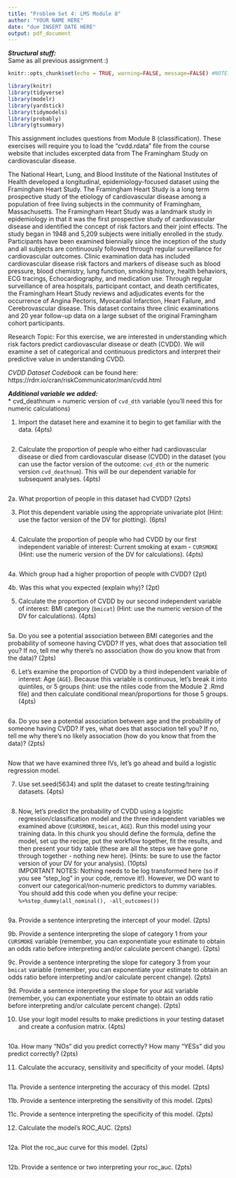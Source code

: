 ---
title: "Problem Set 4: LMS Module 8"
author: "YOUR NAME HERE"
date: "due INSERT DATE HERE"
output: pdf_document
---

***Structural stuff:***      
Same as all previous assignment :)         

```{r, include=F}
knitr::opts_chunk$set(echo = TRUE, warning=FALSE, message=FALSE) #NOTE: adding warning=FALSE and message=FALSE here will suppress any warnings/messages from our final knit file. You should check these as you run your code, though, (before knitting) to be sure you know what R is telling you as you run your code.

library(knitr)
library(tidyverse)
library(modelr)
library(yardstick)
library(tidymodels)
library(probably)
library(gtsummary)
```

This assignment includes questions from Module 8 (classification). These exercises will require you to load the "cvdd.rdata" file from the course website that includes excerpted data from The Framingham Study on cardiovascular disease.

The National Heart, Lung, and Blood Institute of the National Institutes of Health developed a longitudinal, epidemiology-focused dataset using the Framingham Heart Study. The Framingham Heart Study is a long term prospective study of the etiology of cardiovascular disease among a population of free living subjects in the community of Framingham, Massachusetts. The Framingham Heart Study was a landmark study in epidemiology in that it was the first prospective study of cardiovascular disease and identified the concept of risk factors and their joint effects. The study began in 1948 and 5,209 subjects were initially enrolled in the study. Participants have been examined biennially since the inception of the study and all subjects are continuously followed through regular surveillance for cardiovascular outcomes. Clinic examination data has included cardiovascular disease risk factors and markers of disease such as blood pressure, blood chemistry, lung function, smoking history, health behaviors, ECG tracings, Echocardiography, and medication use. Through regular surveillance of area hospitals, participant contact, and death certificates, the Framingham Heart Study reviews and adjudicates events for the occurrence of Angina Pectoris, Myocardial Infarction, Heart Failure, and Cerebrovascular disease. This dataset contains three clinic examinations and 20 year follow-up data on a large subset of the original Framingham cohort participants.

Research Topic: For this exercise, we are interested in understanding which risk factors predict cardiovascular disease or death (CVDD). We will examine a set of categorical and continuous predictors and interpret their predictive value in understanding CVDD.

*CVDD Dataset Codebook* can be found here: https://rdrr.io/cran/riskCommunicator/man/cvdd.html                
                      
***Additional variable we added:***      
* cvd_deathnum = numeric version of `cvd_dth` variable (you'll need this for numeric calculations)

1. Import the dataset here and examine it to begin to get familiar with the data. (4pts)
```{r}

```

2. Calculate the proportion of people who either had cardiovascular disease or died from cardiovascular disease (CVDD) in the dataset (you can use the factor version of the outcome: `cvd_dth` or the numeric version `cvd_deathnum`). This will be our dependent variable for subsequent analyses. (4pts) 
```{r}

```

2a. What proportion of people in this dataset had CVDD? (2pts)




3. Plot this dependent variable using the appropriate univariate plot (Hint: use the factor version of the DV for plotting). (6pts)
```{r}

```


4. Calculate the proportion of people who had CVDD by our first independent variable of interest: Current smoking at exam - `CURSMOKE` (Hint: use the numeric version of the DV for calculations). (4pts)
```{r}

```


4a. Which group had a higher proportion of people with CVDD? (2pt) 



4b. Was this what you expected (explain why)? (2pt)



5. Calculate the proportion of CVDD by our second independent variable of interest: BMI category (`bmicat`) (Hint: use the numeric version of the DV for calculations). (4pts)
```{r}

```


5a. Do you see a potential association between BMI categories and the probability of someone having CVDD? If yes, what does that association tell you? If no, tell me why there's no association (how do you know that from the data)? (2pts)





6. Let's examine the proportion of CVDD by a third independent variable of interest: Age (`AGE`). Because this variable is continuous, let's break it into quintiles, or 5 groups (hint: use the ntiles code from the Module 2 .Rmd file) and then calculate conditional mean/proportions for those 5 groups. (4pts)
```{r}

```




6a. Do you see a potential association between age and the probability of someone having CVDD? If yes, what does that association tell you? If no, tell me why there's no likely association (how do you know that from the data)? (2pts)
```{r}

```


Now that we have examined three IVs, let's go ahead and build a logistic regression model. 

7. Use set.seed(5634) and split the dataset to create testing/training datasets. (4pts)
```{r}

```

8. Now, let's predict the probability of CVDD using a logistic regression/classification model and the three independent variables we examined above (`CURSMOKE`, `bmicat`, `AGE`). Run this model using your training data. In this chunk you should define the formula, define the model, set up the recipe, put the workflow together, fit the results, and then present your tidy table (these are all the steps we have gone through together - nothing new here). (Hints: be sure to use the factor version of your DV for your analysis). (10pts)                     
IMPORTANT NOTES: Nothing needs to be log transformed here (so if you see "step_log" in your code, remove it!). However, we DO want to convert our categorical/non-numeric predictors to dummy variables. You should add this code when you define your recipe:          
  `%>%step_dummy(all_nominal(), -all_outcomes())`
```{r}

```




9a. Provide a sentence interpreting the intercept of your model. (2pts)




9b. Provide a sentence interpreting the slope of category 1 from your `CURSMOKE` variable (remember, you can exponentiate your estimate to obtain an odds ratio before interpreting and/or calculate percent change). (2pts)




9c. Provide a sentence interpreting the slope for category 3 from your `bmicat` variable (remember, you can exponentiate your estimate to obtain an odds ratio before interpreting and/or calculate percent change). (2pts)




9d. Provide a sentence interpreting the slope for your `AGE` variable (remember, you can exponentiate your estimate to obtain an odds ratio before interpreting and/or calculate percent change). (2pts)




10. Use your logit model results to make predictions in your testing dataset and create a confusion matrix. (4pts)
```{r}

```


10a. How many "NOs" did you predict correctly? How many "YESs" did you predict correctly? (2pts)



11. Calculate the accuracy, sensitivity and specificity of your model. (4pts) 
```{r}

```

11a. Provide a sentence interpreting the accuracy of this model. (2pts)




11b. Provide a sentence interpreting the sensitivity of this model. (2pts)





11c. Provide a sentence interpreting the specificity of this model. (2pts)




12. Calculate the model's ROC_AUC. (2pts)
```{r}

```



12a. Plot the roc_auc curve for this model. (2pts)
```{r}

```


12b. Provide a sentence or two interpreting your roc_auc. (2pts)

